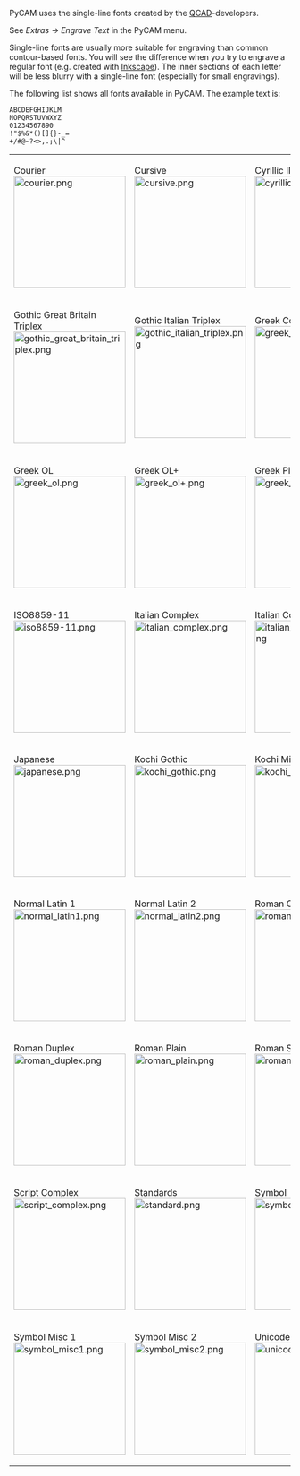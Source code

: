 PyCAM uses the single-line fonts created by the [http://qcad.org QCAD]-developers.

See ''Extras -> Engrave Text'' in the PyCAM menu.

Single-line fonts are usually more suitable for engraving than common contour-based fonts. You will see the difference when you try to engrave a regular font (e.g. created with [http://inkscape.org Inkscape]). The inner sections of each letter will be less blurry with a single-line font (especially for small engravings).

The following list shows all fonts available in PyCAM. The example text is: <pre>
ABCDEFGHIJKLM
NOPQRSTUVWXYZ
01234567890
!"$%&*()[]{}-_=
+/#@~?<>,.;\|^</pre>

{| class="wikitable" border="1" cellpadding="4"
|-valign="top"
| Courier <br/> [[File:courier.png|200px]]
| Cursive <br/> [[File:cursive.png|200px]]
| Cyrillic II <br/> [[File:cyrillic2.png|200px]]
| Gothic German Triplex <br/> [[File:gothic_german_triplex.png|200px]]
|-valign="top"
| Gothic Great Britain Triplex <br/> [[File:gothic_great_britain_triplex.png|200px]]
| Gothic Italian Triplex <br/> [[File:gothic_italian_triplex.png|200px]]
| Greek Complex <br/> [[File:greek_complex.png|200px]]
| Greek Complex Small <br/> [[File:greek_complex_small.png|200px]]
|-valign="top"
| Greek OL <br/> [[File:greek_ol.png|200px]]
| Greek OL+ <br/> [[File:greek_ol+.png|200px]]
| Greek Plain <br/> [[File:greek_plain.png|200px]]
| Greek Simplex <br/> [[File:greek_simplex.png|200px]]
|-valign="top"
| ISO8859-11 <br/> [[File:iso8859-11.png|200px]]
| Italian Complex <br/> [[File:italian_complex.png|200px]]
| Italian Complex Small <br/> [[File:italian_complex_small.png|200px]]
| Italian Triplex <br/> [[File:italian_triplex.png|200px]]
|-valign="top"
| Japanese <br/> [[File:japanese.png|200px]]
| Kochi Gothic <br/> [[File:kochi_gothic.png|200px]]
| Kochi Mincho <br/> [[File:kochi_mincho.png|200px]]
| Normal <br/> [[File:normal.png|200px]]
|-valign="top"
| Normal Latin 1 <br/> [[File:normal_latin1.png|200px]]
| Normal Latin 2 <br/> [[File:normal_latin2.png|200px]]
| Roman Complex <br/> [[File:roman_complex.png|200px]]
| Roman Complex Small <br/> [[File:roman_complex_small.png|200px]]
|-valign="top"
| Roman Duplex <br/> [[File:roman_duplex.png|200px]]
| Roman Plain <br/> [[File:roman_plain.png|200px]]
| Roman Simplex <br/> [[File:roman_simplex.png|200px]]
| Roman Triplex <br/> [[File:roman_triplex.png|200px]]
|-valign="top"
| Script Complex <br/> [[File:script_complex.png|200px]]
| Standards <br/> [[File:standard.png|200px]]
| Symbol <br/> [[File:symbol.png|200px]]
| Symbol Astro <br/> [[File:symbol_astro.png|200px]]
|-valign="top"
| Symbol Misc 1 <br/> [[File:symbol_misc1.png|200px]]
| Symbol Misc 2 <br/> [[File:symbol_misc2.png|200px]]
| Unicode <br/> [[File:unicode.png|200px]]
|}